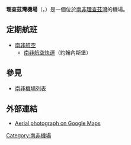 '''理查茲灣機場'''（{{lang-en|Richards Bay Airport}}，{{airport codes|RCB|FARB}}）是一個位於[[南非|南非]][[理查茲灣|理查茲灣]]的機場。

== 定期航班 ==
* [[南非航空|南非航空]]
** [[南非航空快運|南非航空快運]]（約翰內斯堡）

== 參見 ==
* [[南非機場列表|南非機場列表]]

== 外部連結 ==
* [https://maps.google.com/maps?ll=-28.740833,32.091944&spn=0.03,0.03&t=h&q=-28.740833,32.091944 Aerial photograph on Google Maps]

{{南非客運機場}}

[[Category:南非機場|Category:南非機場]]